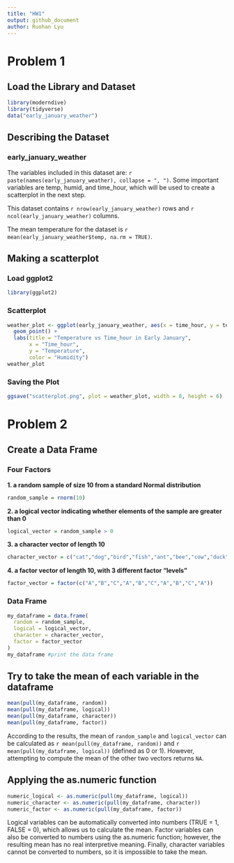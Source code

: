 ```yaml
---
title: "HW1"
output: github_document
author: Ruohan Lyu
---
```


# Problem 1
## Load the Library and Dataset

```r
library(moderndive)
library(tidyverse)
data("early_january_weather")
```

## Describing the Dataset
### early_january_weather

The variables included in this dataset are: `r paste(names(early_january_weather), collapse = ", ")`. Some important variables are temp, humid, and time_hour, which will be used to create a scatterplot in the next step.

This dataset contains `r nrow(early_january_weather)` rows and `r ncol(early_january_weather)` columns.

The mean temperature for the dataset is `r mean(early_january_weather$temp, na.rm = TRUE)`.

## Making a scatterplot
### Load ggplot2

```r
library(ggplot2)
```

### Scatterplot

```r
weather_plot <- ggplot(early_january_weather, aes(x = time_hour, y = temp, color = humid)) + 
  geom_point() + 
  labs(title = "Temperature vs Time_hour in Early January", 
       x = "Time_hour",
       y = "Temperature",
       color = "Humidity")
weather_plot
```

### Saving the Plot

```r
ggsave("scatterplot.png", plot = weather_plot, width = 8, height = 6)
```

# Problem 2
## Create a Data Frame
### Four Factors
**1. a random sample of size 10 from a standard Normal distribution**
```r
random_sample = rnorm(10)
```

**2. a logical vector indicating whether elements of the sample are greater than 0**
```r
logical_vector = random_sample > 0
```

**3. a character vector of length 10**
```r
character_vector = c("cat","dog","bird","fish","ant","bee","cow","duck","lion","tiger")
```

**4. a factor vector of length 10, with 3 different factor “levels”**
```r
factor_vector = factor(c("A","B","C","A","B","C","A","B","C","A"))
```

### Data Frame
```r
my_dataframe = data.frame(
  random = random_sample,
  logical = logical_vector,
  character = character_vector,
  factor = factor_vector
)
my_dataframe #print the data frame
```

## Try to take the mean of each variable in the dataframe
```r
mean(pull(my_dataframe, random))
mean(pull(my_dataframe, logical))
mean(pull(my_dataframe, character))
mean(pull(my_dataframe, factor))
```

According to the results, the mean of `random_sample` and `logical_vector` can be calculated as `r mean(pull(my_dataframe, random))` and `r mean(pull(my_dataframe, logical))` (defined as 0 or 1). However, attempting to compute the mean of the other two vectors returns `NA`.

## Applying the as.numeric function
```r
numeric_logical <- as.numeric(pull(my_dataframe, logical))
numeric_character <- as.numeric(pull(my_dataframe, character))
numeric_factor <- as.numeric(pull(my_dataframe, factor))
```

Logical variables can be automatically converted into numbers (TRUE = 1, FALSE = 0), which allows us to calculate the mean. Factor variables can also be converted to numbers using the as.numeric function; however, the resulting mean has no real interpretive meaning. Finally, character variables cannot be converted to numbers, so it is impossible to take the mean.
